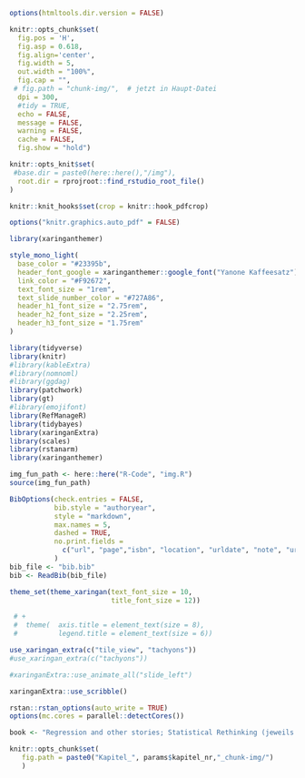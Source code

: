 
<style>

.center2 {
  margin: 0;
  position: absolute;
  top: 50%;
  left: 50%;
  -ms-transform: translate(-50%, -50%);
  transform: translate(-50%, -50%);
}

</style>





```r
options(htmltools.dir.version = FALSE)
```


  


```r
knitr::opts_chunk$set(
  fig.pos = 'H',
  fig.asp = 0.618,
  fig.align='center',
  fig.width = 5,
  out.width = "100%",
  fig.cap = "", 
 # fig.path = "chunk-img/",  # jetzt in Haupt-Datei
  dpi = 300,
  #tidy = TRUE,
  echo = FALSE,
  message = FALSE,
  warning = FALSE,
  cache = FALSE,
  fig.show = "hold")

knitr::opts_knit$set(
 #base.dir = paste0(here::here(),"/img"),
  root.dir = rprojroot::find_rstudio_root_file()
)

knitr::knit_hooks$set(crop = knitr::hook_pdfcrop)

options("knitr.graphics.auto_pdf" = FALSE)
```




```r
library(xaringanthemer)

style_mono_light(
  base_color = "#23395b",
  header_font_google = xaringanthemer::google_font("Yanone Kaffeesatz"),
  link_color = "#F92672",
  text_font_size = "1rem",
  text_slide_number_color = "#727A86",
  header_h1_font_size = "2.75rem",
  header_h2_font_size = "2.25rem",
  header_h3_font_size = "1.75rem"
)

```



```r
library(tidyverse)
library(knitr)
#library(kableExtra)
#library(nomnoml)
#library(ggdag)
library(patchwork)
library(gt)
#library(emojifont)
library(RefManageR)
library(tidybayes)
library(xaringanExtra)
library(scales)
library(rstanarm)
library(xaringanthemer)
```

```r
img_fun_path <- here::here("R-Code", "img.R")
source(img_fun_path)
```




```r
BibOptions(check.entries = FALSE, 
           bib.style = "authoryear", 
           style = "markdown",
           max.names = 5,
           dashed = TRUE,
           no.print.fields = 
             c("url", "page","isbn", "location", "urldate", "note", "urldate", "issn")
           )
bib_file <- "bib.bib"
bib <- ReadBib(bib_file)
```



```r
theme_set(theme_xaringan(text_font_size = 10,
                         title_font_size = 12))

 # +
 #  theme(  axis.title = element_text(size = 8),
 #          legend.title = element_text(size = 6))

```


```r
use_xaringan_extra(c("tile_view", "tachyons"))
#use_xaringan_extra(c("tachyons"))

#xaringanExtra::use_animate_all("slide_left")
```



```r
xaringanExtra::use_scribble()
```



```r
rstan::rstan_options(auto_write = TRUE)
options(mc.cores = parallel::detectCores())
```






```r
book <- "Regression and other stories; Statistical Rethinking (jeweils alle behandelten Kapitel)"
```


```r
knitr::opts_chunk$set(
   fig.path = paste0("Kapitel_", params$kapitel_nr,"_chunk-img/")
   )
```



